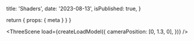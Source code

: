 
  title: 'Shaders',
  date: '2023-08-13',
  isPublished: true,
}

  return { props: { meta } }
}

<ThreeScene
  load={createLoadModel({
    cameraPosition: [0, 1.3, 0],
  })}
/>
